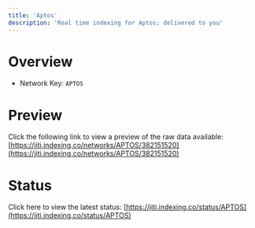 ```yaml
---
title: 'Aptos'
description: 'Real time indexing for Aptos; delivered to you'
---
```


# Overview
- Network Key: `APTOS`

# Preview
Click the following link to view a preview of the raw data available: [https://jiti.indexing.co/networks/APTOS/382151520](https://jiti.indexing.co/networks/APTOS/382151520)

# Status
Click here to view the latest status: [https://jiti.indexing.co/status/APTOS](https://jiti.indexing.co/status/APTOS)
